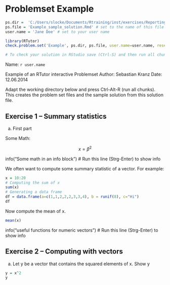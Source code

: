 # Problemset Example

  
```r

ps.dir =  'C:/Users/slocke/Documents/Rtraining/inst/exercises/Reporting/ps' # set to the folder in which this file is stored
ps.file = 'Example_sample_solution.Rmd' # set to the name of this file
user.name = 'Jane Doe' # set to your user name

library(RTutor)
check.problem.set('Example', ps.dir, ps.file, user.name=user.name, reset=FALSE)

# To check your solution in RStudio save (Ctrl-S) and then run all chunks (Ctrl-Alt-R)
```
Name: `r user.name`


Example of an RTutor interactive Problemset
Author:  Sebastian Kranz
Date:    12.06.2014

Adapt the working directory below and press Ctrl-Alt-R (run all chunks). This creates the problem set files and the sample solution from this solution file.

## Exercise 1 -- Summary statistics

a) First part

Some Math:

$$x = \beta^2$$

info("Some math in an info block") # Run this line (Strg-Enter) to show info


We often want to compute some summary statistic of a vector.
For example:


```r
x = 10:20
# Computing the sum of x
sum(x)
# Generating a data frame
df = data.frame(a=c(1,1,2,2,2,3,3,4), b = runif(8), c="Hi")
df
```

Now compute the mean of x.
```r
mean(x)
```


info("useful functions for numeric vectors") # Run this line (Strg-Enter) to show info



## Exercise 2 -- Computing with vectors
a) Let y be a vector that contains the squared elements of x. Show y
```r
y = x^2
y
```
